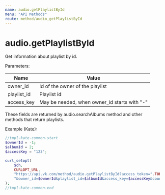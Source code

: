 ```yaml
---
name: audio.getPlaylistById
menu: "API Methods"
route: method/audio_getPlaylistById
---
```


# audio.getPlaylistById

Get information about playlist by id.

Parameters:

|Name|Value|
|---|---|
|owner_id|Id of the owner of the playlist|
|playlist_id|Playlist id|
|access_key|May be needed, when owner_id starts with "-"|

These fields are returned by audio.searchAlbums method and other methods that return playlists.

Example (Kate):
```php
//tmpl-kate-common-start
$ownerId = -1;
$albumId = 2;
$accessKey = "123";

curl_setopt(
    $ch,
    CURLOPT_URL,
    "https://api.vk.com/method/audio.getPlaylistById?access_token=".TOKEN.
    "&owner_id=$ownerId&playlist_id=$albumId&access_key=$accessKey&count=1&v=5.95"
);
//tmpl-kate-common-end
```
